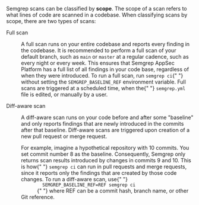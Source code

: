 Semgrep scans can be classified by **scope**. The scope of a scan refers to what lines of code are scanned in a codebase. When classifying scans by scope, there are two types of scans:

<dl>
  <dt>Full scan</dt>
  <dd>
    <p>
      A full scan runs on your entire codebase and reports every finding in the
      codebase. It is recommended to perform a full scan of your default branch,
      such as <code>main</code> or <code>master</code> at a regular cadence,
      such as every night or every week. This ensures that Semgrep AppSec
      Platform has a full list of all findings in your code base, regardless of
      when they were introduced. To run a full scan, run <code>semgrep ci</code>{" "}
      without setting the <code>SEMGREP_BASELINE_REF</code> environment
      variable. Full scans are triggered at a scheduled time, when the{" "}
      <code>semgrep.yml</code> file is edited, or manually by a user.
    </p>
  </dd>
  <dt>Diff-aware scan</dt>
  <dd>
    <p>
      A diff-aware scan runs on your code before and after some "baseline" and
      only reports findings that are newly introduced in the commits after that
      baseline. Diff-aware scans are triggered upon creation of a new pull
      request or merge request.
    </p>
    <p>
      For example, imagine a hypothetical repository with 10 commits. You set
      commit number 8 as the baseline. Consequently, Semgrep only returns scan
      results introduced by changes in commits 9 and 10. This is how{" "}
      <code>semgrep ci</code> can run in pull requests and merge requests, since
      it reports only the findings that are created by those code changes. To
      run a diff-aware scan, use{" "}
      <code>
        SEMGREP_BASELINE_REF=<span class="placeholder">REF</span> semgrep ci
      </code>{" "}
      where <span class="placeholder">REF</span> can be a commit hash, branch
      name, or other Git reference.
    </p>
  </dd>
</dl>

<!--
![Flow chart of Semgrep code scanning behavior based on environment variable](/img/diagram-semgrep_baseline_ref.png "Flow chart of Semgrep code scanning behavior based on environment variable")

:::caution
* Do **not** perform diff-aware scans on your `main` branch. Semgrep AppSec Platform keeps track of which findings have been fixed on a given branch. If you configure diff-aware scans on your main branch, and compare the last commit to the penultimate commit, Semgrep wrongly considers all findings from before the penultimate commit to be fixed.
* Do **not** perform full scans on non-mainline or non-trunk branches. Performing full scans on every branch slows down your CI jobs, displays findings that developers did not introduce, and results in many duplicated findings in Semgrep AppSec Platform, resulting in a poorer experience.
:::
 -->

<!-- ### Examples of `SEMGREP_BASELINE_REF`

To only report findings newly added since branching off from your `main` branch, set the following:
<pre class="language-bash"><code>SEMGREP_BASELINE_REF=main</code></pre>

To only report findings newly added after a specific commit, set the following:
<pre class="language-bash"><code>SEMGREP_BASELINE_REF=<span className="placeholder">INSERT_GIT_COMMIT_HASH</span></code></pre> -->
